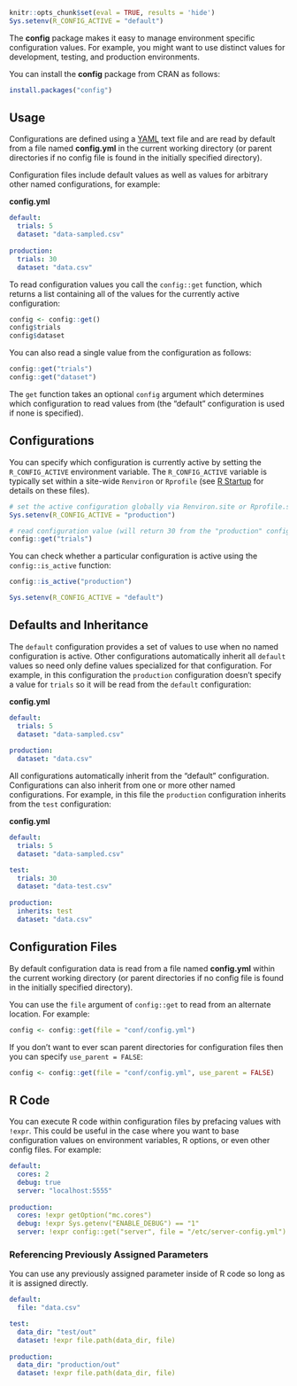 ```r
knitr::opts_chunk$set(eval = TRUE, results = 'hide')
Sys.setenv(R_CONFIG_ACTIVE = "default")
```


The **config** package makes it easy to manage environment specific configuration values. For example, you might want to use distinct values for development, testing, and production environments.

You can install the **config** package from CRAN as follows:

```r
install.packages("config")
```

## Usage

Configurations are defined using a [YAML](https://yaml.org/about.html) text file and are read by default from a file named **config.yml** in the current working directory (or parent directories if no config file is found in the initially specified directory).

Configuration files include default values as well as values for arbitrary other named configurations, for example:

**config.yml**

```yaml
default:
  trials: 5
  dataset: "data-sampled.csv"
  
production:
  trials: 30
  dataset: "data.csv"
```

To read configuration values you call the `config::get` function, which returns a list containing all of the values for the currently active configuration:

```r
config <- config::get()
config$trials
config$dataset
```

You can also read a single value from the configuration as follows:

```r
config::get("trials")
config::get("dataset")
```

The `get` function takes an optional `config` argument which determines which configuration to read values from (the "default" configuration is used if none is specified). 

## Configurations

You can specify which configuration is currently active by setting the `R_CONFIG_ACTIVE` environment variable. The `R_CONFIG_ACTIVE` variable is typically set within a site-wide `Renviron` or `Rprofile` (see [R Startup](https://stat.ethz.ch/R-manual/R-devel/library/base/html/Startup.html) for details on these files).

```r
# set the active configuration globally via Renviron.site or Rprofile.site
Sys.setenv(R_CONFIG_ACTIVE = "production")

# read configuration value (will return 30 from the "production" config)
config::get("trials")
```

You can check whether a particular configuration is active using the `config::is_active` function:

```r
config::is_active("production")
```

```r
Sys.setenv(R_CONFIG_ACTIVE = "default")
```

## Defaults and Inheritance

The `default` configuration provides a set of values to use when no named configuration is active. Other configurations automatically inherit all `default` values so need only define values specialized for that configuration. For example, in this configuration the `production` configuration doesn't specify a value for `trials` so it will be read from the `default` configuration:

**config.yml**

```yaml
default:
  trials: 5
  dataset: "data-sampled.csv"
  
production:
  dataset: "data.csv"
```

All configurations automatically inherit from the "default" configuration. Configurations can also inherit from one or more other named configurations. For example, in this file the `production` configuration inherits from the `test` configuration:

**config.yml**

```yaml
default:
  trials: 5
  dataset: "data-sampled.csv"

test:
  trials: 30
  dataset: "data-test.csv"
  
production:
  inherits: test
  dataset: "data.csv"
```

## Configuration Files

By default configuration data is read from a file named **config.yml** within the current working directory (or parent directories if no config file is found in the initially specified directory). 

You can use the `file` argument of `config::get` to read from an alternate location. For example:

```r
config <- config::get(file = "conf/config.yml")
```

If you don't want to ever scan parent directories for configuration files then you can specify `use_parent = FALSE`:

```r
config <- config::get(file = "conf/config.yml", use_parent = FALSE)
```

## R Code 

You can execute R code within configuration files by prefacing values with `!expr`. This could be useful in the case where you want to base configuration values on environment variables, R options, or even other config files. For example:

```yaml
default:
  cores: 2
  debug: true
  server: "localhost:5555"
   
production:
  cores: !expr getOption("mc.cores")
  debug: !expr Sys.getenv("ENABLE_DEBUG") == "1"
  server: !expr config::get("server", file = "/etc/server-config.yml")
```

### Referencing Previously Assigned Parameters

You can use any previously assigned parameter inside of R code so long as it is assigned directly.

```yaml
default:
  file: "data.csv"

test:
  data_dir: "test/out"
  dataset: !expr file.path(data_dir, file)
  
production:
  data_dir: "production/out"
  dataset: !expr file.path(data_dir, file)
```
